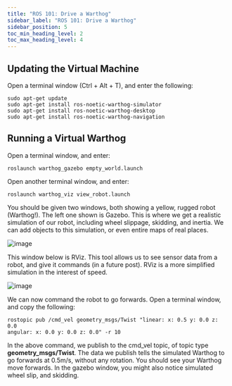 ---
title: "ROS 101: Drive a Warthog"
sidebar_label: "ROS 101: Drive a Warthog"
sidebar_position: 5
toc_min_heading_level: 2
toc_max_heading_level: 4
---

## Updating the Virtual Machine

Open a terminal window (Ctrl + Alt + T), and enter the following:

```
sudo apt-get update
sudo apt-get install ros-noetic-warthog-simulator
sudo apt-get install ros-noetic-warthog-desktop
sudo apt-get install ros-noetic-warthog-navigation
```

## Running a Virtual Warthog

Open a terminal window, and enter:

```
roslaunch warthog_gazebo empty_world.launch
```

Open another terminal window, and enter:

```
roslaunch warthog_viz view_robot.launch
```

You should be given two windows, both showing a yellow, rugged robot
(Warthog!). The left one shown is Gazebo. This is where we get a
realistic simulation of our robot, including wheel slippage, skidding,
and inertia. We can add objects to this simulation, or even entire maps
of real places.

![image](/img/software_images/ros/tutorials/ros101/warthogsim.png)

This window below is RViz. This tool allows us to see sensor data from a
robot, and give it commands (in a future post). RViz is a more
simplified simulation in the interest of speed.

![image](/img/software_images/ros/tutorials/ros101/warthogviz.png)

We can now command the robot to go forwards. Open a terminal window, and
copy the following:

```
rostopic pub /cmd_vel geometry_msgs/Twist "linear: x: 0.5 y: 0.0 z: 0.0
angular: x: 0.0 y: 0.0 z: 0.0" -r 10
```

In the above command, we publish to the cmd_vel topic, of topic type
**geometry_msgs/Twist**. The data we publish tells the simulated Warthog
to go forwards at 0.5m/s, without any rotation. You should see your
Warthog move forwards. In the gazebo window, you might also notice
simulated wheel slip, and skidding.
